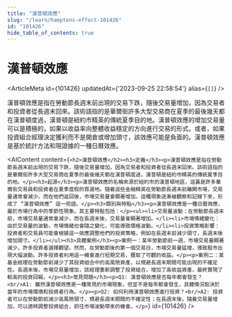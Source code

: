 ```yaml
---
title: "漢普頓效應"
slug: "/learn/hamptons-effect-101426"
id: "101426"
hide_table_of_contents: true
---
```



# 漢普頓效應

<ArticleMeta id={101426} updatedAt={'2023-09-25 22:58:54'} alias={`[]`} />
<div className='border-solid border-b border-t-0 my-4 border-[var(--ifm-color-gray-300)]' />

漢普頓效應是指在勞動節長週末前出現的交易下跌，隨後交易量增加，因為交易者和投資者從長週末回來。該術語指的是華爾街許多大型交易商在夏季的最後幾天都在漢普頓度過，漢普頓是紐約市精英的傳統夏季目的地。漢普頓效應的增加交易量可以是積極的，如果以收益率向整體收益穩定的方向進行交易的形式。或者，如果投資組合經理決定獲利而不是開倉或增加頭寸，該效應可能是負面的。漢普頓效應是基於統計方法和現證據的一種日曆效應。

<AIContent content={`<h2>漢普頓效應</h2><h3>定義</h3><p>漢普頓效應是指在勞動節長週末前出現的交易下跌，隨後交易量增加，因為交易者和投資者從長週末回來。該術語指的是華爾街許多大型交易商在夏季的最後幾天都在漢普頓度過，漢普頓是紐約市精英的傳統夏季目的地。</p><h3>起源</h3><p>漢普頓效應的名稱來源於紐約市的漢普頓地區，這裏是許多華爾街交易員和投資者在夏季度假的首選地。隨着這些金融精英在勞動節長週末前離開市場，交易量通常會減少。而在他們返回後，市場交易量會顯著增加，這種現象逐漸被觀察和記錄下來，形成了 “漢普頓效應” 這一術語。</p><h3>類別與特點</h3><p>漢普頓效應是一種日曆效應，屬於市場行為中的季節性現象。其主要特點包括：</p><ul><li>交易量波動：在勞動節長週末前，市場交易量通常會減少，而在長週末後，交易量會顯著增加。</li><li>市場情緒變化：由於交易量的波動，市場情緒也會隨之變化，可能導致價格波動。</li><li>投資策略影響：投資者和交易員可能會根據這一效應調整他們的投資策略，例如在長週末前減少頭寸，長週末後增加頭寸。</li></ul><h3>具體案例</h3><p>案例一：某年勞動節前一週，市場交易量顯著減少，許多投資者選擇觀望。然而，在勞動節後的第一個交易日，市場交易量猛增，導致股市出現大幅波動。許多投資者利用這一機會進行短期交易，獲取了可觀的收益。</p><p>案例二：某基金經理在勞動節前減少了其投資組合中的高風險資產，以規避長週末期間可能出現的不確定性。長週末後，市場交易量增加，該經理重新調整了投資組合，增加了高收益資產，最終實現了較高的投資回報。</p><h3>常見問題</h3><p>Q1: 漢普頓效應是否每年都會發生？<br/>A1: 雖然漢普頓效應是一種常見的市場現象，但並不是每年都會發生，具體情況取決於當年的市場環境和投資者行為。</p><p>Q2: 如何利用漢普頓效應進行投資？<br/>A2: 投資者可以在勞動節前減少高風險頭寸，規避長週末期間的不確定性；在長週末後，隨着交易量增加，可以適時調整投資組合，抓住市場波動帶來的機會。</p>`} id={101426} />
